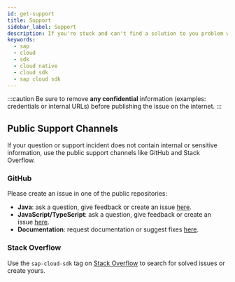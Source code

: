 ```yaml
---
id: get-support
title: Support
sidebar_label: Support
description: If you're stuck and can't find a solution to you problem with SAP Cloud SDK, we're here to help you.
keywords:
  - sap
  - cloud
  - sdk
  - cloud native
  - cloud sdk
  - sap cloud sdk
---
```


:::caution
Be sure to remove **any confidential** information (examples: credentials or internal URLs) before publishing the issue on the internet.
:::

## Public Support Channels

If your question or support incident does not contain internal or sensitive information, use the public support channels like GitHub and Stack Overflow.

### GitHub

Please create an issue in one of the public repositories:

- **Java**: ask a question, give feedback or create an issue [here](https://github.com/SAP/cloud-sdk-java/issues/new/choose).
- **JavaScript/TypeScript**: ask a question, give feedback or create an issue [here](https://github.com/SAP/cloud-sdk-js/issues/new/choose).
- **Documentation**: request documentation or suggest fixes [here](https://github.com/SAP/cloud-sdk/issues/new/choose).

### Stack Overflow

Use the `sap-cloud-sdk` tag on [Stack Overflow](https://stackoverflow.com/questions/tagged/sap-cloud-sdk) to search for solved issues or create yours.

